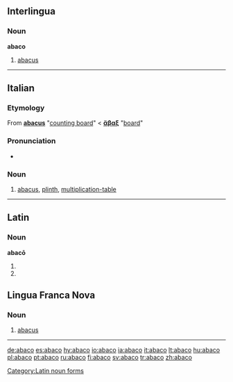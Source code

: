 ==Interlingua==

===Noun===
'''abaco'''

# [[abacus]]

----

==Italian==

===Etymology===
From {{etyl|la|it}} '''[[abacus#Latin|abacus]]''' "[[counting board]]" < {{etyl|grc|it}} '''[[ἄβαξ]]''' {{italbrac|abax}} "[[board]]"

===Pronunciation===
*{{IPA|/ˈabako/|lang=it}}

===Noun===
{{it-noun|abac|m|o|hi}}

# [[abacus]], [[plinth]], [[multiplication-table]]

----

==Latin==

===Noun===
'''abacō''' {{m}}

# {{inflection of|abacus|abacus|dat|s|lang=la}}
# {{inflection of|abacus|abacus|abl|s|lang=la}}

[[Category:Latin noun forms]]

==Lingua Franca Nova==

===Noun===
{{infl|lfn|noun}}

# [[abacus]]

----

[[de:abaco]]
[[es:abaco]]
[[hy:abaco]]
[[io:abaco]]
[[ia:abaco]]
[[it:abaco]]
[[lt:abaco]]
[[hu:abaco]]
[[pl:abaco]]
[[pt:abaco]]
[[ru:abaco]]
[[fi:abaco]]
[[sv:abaco]]
[[tr:abaco]]
[[zh:abaco]]